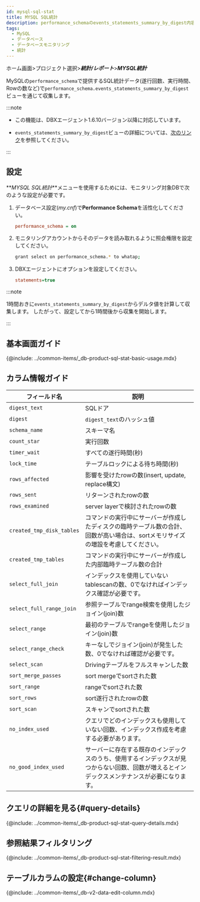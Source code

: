 ```yaml
---
id: mysql-sql-stat
title: MYSQL SQL統計
description: performance_schemaのevents_statements_summary_by_digest内容を1時間に1回収集し、統計データを提供します。アクティブセッションに基づく既存の'SQL統計'メニューとともにSQL分析に活用してください。
tags:
  - MySQL
  - データベース
  - データベースモニタリング
  - 統計
---
```


ホーム画面>プロジェクト選択>**_統計/レポート_**>**_MYSQL統計_**

MySQLの`performance_schema`で提供するSQL統計データ(遂行回数、実行時間、Rowの数など)で`performance_schema.events_statements_summary_by_digest`ビューを通じて収集します。 

:::note

-   この機能は、DBXエージェント1.6.10バージョン以降に対応しています。

-   `events_statements_summary_by_digest`ビューの詳細については、[次のリンク](https://dev.mysql.com/doc/refman/8.0/en/performance-schema-statement-summary-tables.html)を参照してください。

:::

## 設定

**_MYSQL SQL統計_**メニューを使用するためには、モニタリング対象DBで次のような設定が必要です。

1.  データベース設定(_my.cnf_)で**Performance Schema**を活性化してください。

    ```ini title='my.cnf'
    performance_schema = on
    ```

2.  モニタリングアカウントからそのデータを読み取れるように照会権限を設定してください。

    ```bash
    grant select on performance_schema.* to whatap;
    ```

3.  DBXエージェントにオプションを設定してください。

    ```ini title='whatap.conf'
    statements=true
    ```

:::note

1時間おきに`events_statements_summary_by_digest`からデルタ値を計算して収集します。 したがって、設定してから1時間後から収集を開始します。

:::

## 基本画面ガイド

<ImgLang img='db-mysql-sql-stat.png' desc='MYSQL SQL 통계' />

{@include: ../common-items/_db-product-sql-stat-basic-usage.mdx}

## カラム情報ガイド

| フィールド名                    | 説明                                                                     |
| ------------------------- | ---------------------------------------------------------------------- |
| `digest_text`             | SQLドア                                                                  |
| `digest`                  | `digest_text`のハッシュ値                                                    |
| `schema_name`             | スキーマ名                                                                  |
| `count_star`              | 実行回数                                                                   |
| `timer_wait`              | すべての遂行時間(秒)                                                            |
| `lock_time`               | テーブルロックによる待ち時間(秒)                                                      |
| `rows_affected`           | 影響を受けたrowの数(insert, update, replace構文)                                 |
| `rows_sent`               | リターンされたrowの数                                                           |
| `rows_examined`           | server layerで検討されたrowの数                                                |
| `created_tmp_disk_tables` | コマンドの実行中にサーバーが作成したディスクの臨時テーブル数の合計、回数が高い場合は、sortメモリサイズの増設を考慮してください。     |
| `created_tmp_tables`      | コマンドの実行中にサーバーが作成した内部臨時テーブル数の合計                                         |
| `select_full_join`        | インデックスを使用していないtablescanの数、0でなければインデックス確認が必要です。                         |
| `select_full_range_join`  | 参照テーブルでrange検索を使用したジョイン(join)数                                         |
| `select_range`            | 最初のテーブルでrangeを使用したジョイン(join)数                                          |
| `select_range_check`      | キーなしでジョイン(join)が発生した数、0でなければ確認が必要です。                                   |
| `select_scan`             | Drivingテーブルをフルスキャンした数                                                  |
| `sort_merge_passes`       | sort mergeでsortされた数                                                    |
| `sort_range`              | rangeでsortされた数                                                         |
| `sort_rows`               | sort遂行されたrowの数                                                         |
| `sort_scan`               | スキャンでsortされた数                                                          |
| `no_index_used`           | クエリでどのインデックスも使用していない回数、インデックス作成を考慮する必要があります。                           |
| `no_good_index_used`      | サーバーに存在する既存のインデックスのうち、使用するインデックスが見つからない回数、回数が増えるとインデックスメンテナンスが必要になります。 |

## クエリの詳細を見る{#query-details}

<ImgLang img='db-mysql-sql-stat-details.png' desc='SQL 상세' />

{@include: ../common-items/_db-product-sql-stat-query-details.mdx} 

## 参照結果フィルタリング

<ImgLang img='db-sql-stat-add-filter-mysql.png' desc='Filtering' />

{@include: ../common-items/_db-product-sql-stat-filtering-result.mdx}

## テーブルカラムの設定{#change-column}

{@include: ../common-items/_db-v2-data-edit-column.mdx} 
